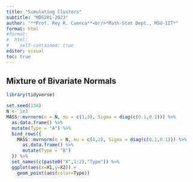 ```yaml
---
title: "Simulating Clusters"
subtitle: "MDS201-2023"
author: "**Prof. Rey R. Cuenca**<br/>*Math-Stat Dept., MSU-IIT*"
format: html
#format:
#  html:
#    self-contained: true
editor: visual
toc: true
---
```


## Mixture of Bivariate Normals

```r
library(tidyverse)
```

```r
set.seed(134)
N <- 1e3
MASS::mvrnorm(n = N, mu = c(1,3), Sigma = diag(c(0.1,0.1))) %>% 
  as.data.frame() %>% 
  mutate(Type = "A") %>% 
  bind_rows({
    MASS::mvrnorm(n = N, mu = c(4,2), Sigma = diag(c(0.1,0.1))) %>% 
      as.data.frame() %>% 
      mutate(Type = "B")
  }) %>% 
  set_names(c(paste0("X",1:2),"Type")) %>% 
  ggplot(aes(x=X1,y=X2)) +
    geom_point(aes(color=Type))
  
```
